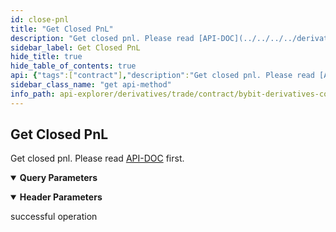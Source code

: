 ```yaml
---
id: close-pnl
title: "Get Closed PnL"
description: "Get closed pnl. Please read [API-DOC](../../../../derivatives/contract/closepnl#) first."
sidebar_label: Get Closed PnL
hide_title: true
hide_table_of_contents: true
api: {"tags":["contract"],"description":"Get closed pnl. Please read [API-DOC](../../../../derivatives/contract/closepnl#) first.","operationId":"close-pnl","parameters":[{"name":"apiKey","in":"header","description":"If not input, the default one will be used","required":false,"schema":{"type":"string"}},{"name":"secret","in":"header","description":"If not input, the default one will be used","required":false,"schema":{"type":"string"}},{"name":"symbol","in":"query","description":"Symbol name","required":false,"schema":{"type":"string"}},{"name":"startTime","in":"query","description":"The start timestamp (ms)","required":false,"schema":{"type":"integer"}},{"name":"endTime","in":"query","description":"The end timestamp (ms)","required":false,"schema":{"type":"integer"}},{"name":"limit","in":"query","description":"1-200. max 200","required":false,"schema":{"type":"integer","default":50}},{"name":"cursor","in":"query","description":"cursor to pagnition","required":false,"schema":{"type":"string"}}],"responses":{"200":{"description":"successful operation"}},"method":"get","path":"/contract/v3/private/position/closed-pnl","servers":[{"url":"https://api-testnet.bybit.com","description":"Testnet server"}],"info":{"description":"Collection of derivatives - contract v3 Restul API, which covers USDT Perpetual, USDC Perpetual, Inverse Perpetual, Inverse Future and Option.\n","version":"3.0.0","title":"Bybit derivatives contract explorer"},"postman":{"name":"Get Closed PnL","description":{"content":"Get closed pnl. Please read [API-DOC](../../../../derivatives/contract/closepnl#) first.","type":"text/plain"},"url":{"path":["contract","v3","private","position","closed-pnl"],"host":["{{baseUrl}}"],"query":[{"disabled":false,"description":{"content":"Symbol name","type":"text/plain"},"key":"symbol","value":""},{"disabled":false,"description":{"content":"The start timestamp (ms)","type":"text/plain"},"key":"startTime","value":""},{"disabled":false,"description":{"content":"The end timestamp (ms)","type":"text/plain"},"key":"endTime","value":""},{"disabled":false,"description":{"content":"1-200. max 200","type":"text/plain"},"key":"limit","value":""},{"disabled":false,"description":{"content":"cursor to pagnition","type":"text/plain"},"key":"cursor","value":""}],"variable":[]},"header":[{"disabled":false,"description":{"content":"If not input, the default one will be used","type":"text/plain"},"key":"apiKey","value":""},{"disabled":false,"description":{"content":"If not input, the default one will be used","type":"text/plain"},"key":"secret","value":""}],"method":"GET"}}
sidebar_class_name: "get api-method"
info_path: api-explorer/derivatives/trade/contract/bybit-derivatives-contract-explorer
---
```



## Get Closed PnL



Get closed pnl. Please read [API-DOC](../../../../derivatives/contract/closepnl#) first.

<details style={{"marginBottom":"1rem"}} data-collapsed={false} open={true}><summary style={{}}><strong>Query Parameters</strong></summary><div><ul><ParamsItem className={"paramsItem"} param={{"name":"symbol","in":"query","description":"Symbol name","required":false,"schema":{"type":"string"}}}></ParamsItem><ParamsItem className={"paramsItem"} param={{"name":"startTime","in":"query","description":"The start timestamp (ms)","required":false,"schema":{"type":"integer"}}}></ParamsItem><ParamsItem className={"paramsItem"} param={{"name":"endTime","in":"query","description":"The end timestamp (ms)","required":false,"schema":{"type":"integer"}}}></ParamsItem><ParamsItem className={"paramsItem"} param={{"name":"limit","in":"query","description":"1-200. max 200","required":false,"schema":{"type":"integer","default":50}}}></ParamsItem><ParamsItem className={"paramsItem"} param={{"name":"cursor","in":"query","description":"cursor to pagnition","required":false,"schema":{"type":"string"}}}></ParamsItem></ul></div></details><details style={{"marginBottom":"1rem"}} data-collapsed={false} open={true}><summary style={{}}><strong>Header Parameters</strong></summary><div><ul><ParamsItem className={"paramsItem"} param={{"name":"apiKey","in":"header","description":"If not input, the default one will be used","required":false,"schema":{"type":"string"}}}></ParamsItem><ParamsItem className={"paramsItem"} param={{"name":"secret","in":"header","description":"If not input, the default one will be used","required":false,"schema":{"type":"string"}}}></ParamsItem></ul></div></details><div><ApiTabs><TabItem label={"200"} value={"200"}><div>

successful operation

</div><div></div></TabItem></ApiTabs></div>
      